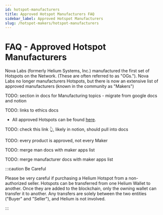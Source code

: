 ```yaml
---
id: hotspot-manufacturers
title: Approved Hotspot Manufacturers FAQ
sidebar_label: Approved Hotspot Manufacturers
slug: /hotspot-makers/hotspot-manufacturers
---
```


# FAQ - Approved Hotspot Manufacturers

Nova Labs (formerly Helium Systems, Inc.) manufactured the first set of Hotspots on the Network.
(These are often referred to as "OGs."). Nova Labs no longer manufacturers Hotspots, but there is
now an extensive list of approved manufacturers (known in the community as "Makers")


TODO: section in docs for Manufacturing topics - migrate from google docs and notion

TODO: links to ethics docs

- All approved Hotspots can be found [here](/mine-hnt).

TODO: check this link 👆, likely in notion, should pull into docs

TODO: every product is approved, not every Maker

TODO: merge man docs with maker apps list

TODO: merge manufacturer docs with maker apps list

:::caution Be Careful

Please be very careful if purchasing a Helium Hotspot from a non-authorized seller. Hotspots can be
transferred from one Helium Wallet to another. Once they are added to the blockchain, only the
owning wallet can transfer it to another. Any transfers are solely between the two entities ("Buyer"
and "Seller"), and Helium is not involved.

:::
